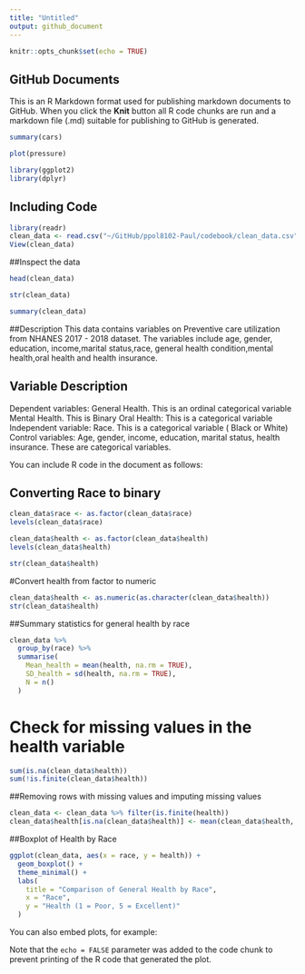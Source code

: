 ```yaml
---
title: "Untitled"
output: github_document
---
```


```r
knitr::opts_chunk$set(echo = TRUE)
```

## GitHub Documents

This is an R Markdown format used for publishing markdown documents to GitHub. When you click the **Knit** button all R code chunks are run and a markdown file (.md) suitable for publishing to GitHub is generated.

```r
summary(cars)
```

```r
plot(pressure)
```

```r
library(ggplot2)
library(dplyr)

```


## Including Code
```r
library(readr)
clean_data <- read.csv("~/GitHub/ppol8102-Paul/codebook/clean_data.csv")
View(clean_data)
```

##Inspect the data
```r
head(clean_data)
```

```r
str(clean_data)
```

```r
summary(clean_data)
```

##Description
This data contains variables on Preventive care utilization from NHANES 2017 - 2018 dataset. The variables include age, gender, education, income,marital status,race, general health condition,mental health,oral health and health insurance.

## Variable Description
Dependent variables: General Health. This is an ordinal categorical variable
                     Mental Health. This is Binary
                     Oral Health: This is a categorical variable
Independent variable:  Race. This is a categorical variable ( Black or White)
Control variables: Age, gender, income, education, marital status, health insurance. These are categorical                      variables.

You can include R code in the document as follows:


## Converting Race to binary
```r
clean_data$race <- as.factor(clean_data$race)
levels(clean_data$race)
```
```r
clean_data$health <- as.factor(clean_data$health)
levels(clean_data$health)
```
```r
str(clean_data$health)
```

#Convert health from factor to numeric
```r
clean_data$health <- as.numeric(as.character(clean_data$health))
str(clean_data$health)
```

##Summary statistics for general health by race
```r
clean_data %>%
  group_by(race) %>%
  summarise(
    Mean_health = mean(health, na.rm = TRUE),
    SD_health = sd(health, na.rm = TRUE),
    N = n()
  )
```

# Check for missing values in the health variable
```r
sum(is.na(clean_data$health))
sum(!is.finite(clean_data$health))
```

##Removing rows with missing values and imputing missing values
```r
clean_data <- clean_data %>% filter(is.finite(health))
clean_data$health[is.na(clean_data$health)] <- mean(clean_data$health, na.rm = TRUE)
```

##Boxplot of Health by Race
```r
ggplot(clean_data, aes(x = race, y = health)) +
  geom_boxplot() +
  theme_minimal() +
  labs(
    title = "Comparison of General Health by Race",
    x = "Race",
    y = "Health (1 = Poor, 5 = Excellent)"
  )
```




You can also embed plots, for example:


Note that the `echo = FALSE` parameter was added to the code chunk to prevent printing of the R code that generated the plot.
